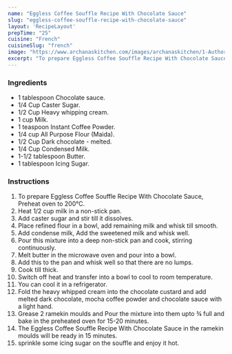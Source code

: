 ---
name: "Eggless Coffee Souffle Recipe With Chocolate Sauce"
slug: "eggless-coffee-souffle-recipe-with-chocolate-sauce"
layout: 'RecipeLayout'
prepTime: "25"
cuisine: "French"
cuisineSlug: "french"
image: "https://www.archanaskitchen.com/images/archanaskitchen/1-Author/Waagmi/Coffee_Souffle_with_chocolate_Sauce_recipe_edited.jpg"
excerpt: "To prepare Eggless Coffee Souffle Recipe With Chocolate Sauce, Preheat oven to 200°C"
---

### Ingredients

- 1 tablespoon Chocolate sauce.
- 1/4 Cup Caster Sugar.
- 1/2 Cup Heavy whipping cream.
- 1 cup Milk.
- 1 teaspoon Instant Coffee Powder.
- 1/4 cup All Purpose Flour (Maida).
- 1/2 Cup Dark chocolate - melted.
- 1/4 Cup Condensed Milk.
- 1-1/2 tablespoon Butter.
- 1 tablespoon Icing Sugar.

### Instructions

1. To prepare Eggless Coffee Souffle Recipe With Chocolate Sauce, Preheat oven to 200°C.
1. Heat 1/2 cup milk in a non-stick pan.
1. Add caster sugar and stir till it dissolves.
1. Place refined flour in a bowl, add remaining milk and whisk till smooth.
1. Add condense milk,  Add the sweetened milk and whisk well.
1. Pour this mixture into a deep non-stick pan and cook, stirring continuously.
1. Melt butter in the microwave oven and pour into a bowl.
1. Add this to the pan and whisk well so that there are no lumps.
1. Cook till thick.
1. Switch off heat and transfer into a bowl to cool to room temperature.
1. You can cool it in a refrigerator.
1. Fold the heavy whipped cream into the chocolate custard and add melted dark chocolate, mocha coffee powder and chocolate sauce with a light hand.
1. Grease 2 ramekin moulds and Pour the mixture into them upto ¾ full and bake in the preheated oven for 15-20 minutes.
1. The Eggless Coffee Souffle Recipe With Chocolate Sauce in the ramekin moulds will be ready in 15 minutes.
1. sprinkle some icing sugar on the souffle and enjoy it hot.
